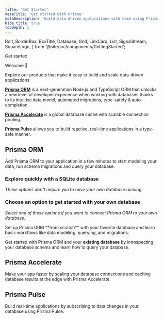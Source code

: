 ```yaml
---
title: 'Get Started'
metaTitle: 'Get started with Prisma'
metaDescription: 'Build data-driven applications with ease using Prisma ORM, add connection pooling or global caching with Prisma Accelerate or subscribe to database changes in real-time with Prisma Pulse.'
hide_title: true
tocDepth: 1
---
```


  Bolt,
  BorderBox,
  BoxTitle,
  Database,
  Grid,
  LinkCard,
  List,
  SignalStream,
  SquareLogo,
} from '@site/src/components/GettingStarted';

<TopBlock>

<BorderBox>

<BoxTitle>Get started</BoxTitle>

Welcome 👋

Explore our products that make it easy to build and scale data-driven applications:

[**<Database />Prisma ORM**](/orm/overview/introduction/what-is-prisma) is a next-generation Node.js and TypeScript ORM that unlocks a new level of developer experience when working with databases thanks to its intuitive data model, automated migrations, type-safety & auto-completion.

[**<Bolt />Prisma Accelerate**](/accelerate/what-is-accelerate) is a global database cache with scalable connection pooling.

[**<SignalStream />Prisma Pulse**](/pulse/what-is-pulse) allows you to build reactive, real-time applications in a type-safe manner.

</BorderBox>

</TopBlock>

## <Database color="#5A67D8" width="21" height="24" /> Prisma ORM

Add Prisma ORM to your application in a few minutes to start modeling your data, run schema migrations and query your database.

### Explore quickly with a SQLite database

_These options don't require you to have your own database running._

<Grid>
  <LinkCard
    icon="fa-solid fa-rabbit-running"
    title="Quickstart"
    desc="Set up Prisma ORM from scratch with a SQLite database in 5 minutes."
    link="/docs/getting-started/quickstart"
  />
  <LinkCard
    icon="fa-brands fa-github"
    title="Examples"
    desc="Explore our ready-to-run examples with your favorite frameworks and libraries."
    link="https://github.com/prisma/prisma-examples/"
  />
</Grid>

### Choose an option to get started with your own database

_Select one of these options if you want to connect Prisma ORM to your own database._

<TabbedContent gettingStarted>
  <TabItem value="New database">
      Set up Prisma ORM **from scratch** with your favorite database and learn basic workflows like data modeling, querying, and migrations.
    <List>
      <SquareLogo
        url="/docs/getting-started/setup-prisma/start-from-scratch/relational-databases-typescript-postgresql"
        image={require('/img/technologies/postgresqlsimple.svg').default}
        tech="Postgres SQL"
      />
      <SquareLogo
        url="/docs/getting-started/setup-prisma/start-from-scratch/relational-databases-typescript-mysql"
        image={require('/img/technologies/mysqlsimple.svg').default}
        tech="MySQL"
      />
      <SquareLogo
        url="/docs/getting-started/setup-prisma/start-from-scratch/relational-databases-typescript-sqlserver"
        image={require('/img/technologies/sqlserver.svg').default}
        tech="SQLServer"
      />
      <SquareLogo
        url="/docs/getting-started/setup-prisma/start-from-scratch/relational-databases-typescript-planetscale"
        image={require('/img/technologies/planetscale.svg').default}
        tech="PlanetScale"
      />
      <SquareLogo
        url="/docs/getting-started/setup-prisma/start-from-scratch/relational-databases-typescript-cockroachdb"
        image={require('/img/technologies/cockroachdbgradient.svg').default}
        tech="Cockroach DB"
      />
      <SquareLogo
        url="/docs/getting-started/setup-prisma/start-from-scratch/mongodb-typescript-mongodb"
        image={require('/img/technologies/mongodbsimple.svg').default}
        tech="Mongo DB"
      />
    </List>
  </TabItem>
  <TabItem value="Existing database">
    <p>
      Get started with Prisma ORM and your <b>existing database</b> by
      introspecting your database schema and learn how to query your database.
    </p>
    <List>
      <SquareLogo
        url="/docs/getting-started/setup-prisma/add-to-existing-project/relational-databases-typescript-postgresql"
        image={require('/img/technologies/postgresqlsimple.svg').default}
        tech="Postgres SQL"
      />
      <SquareLogo
        url="/docs/getting-started/setup-prisma/add-to-existing-project/relational-databases-typescript-mysql"
        image={require('/img/technologies/mysqlsimple.svg').default}
        tech="MySQL"
      />
      <SquareLogo
        url="/docs/getting-started/setup-prisma/add-to-existing-project/relational-databases-typescript-sqlserver"
        image={require('/img/technologies/sqlserver.svg').default}
        tech="SQL Server"
      />
      <SquareLogo
        url="/docs/getting-started/setup-prisma/add-to-existing-project/relational-databases-typescript-planetscale"
        image={require('/img/technologies/planetscale.svg').default}
        tech="PlanetScale"
      />
      <SquareLogo
        url="/docs/getting-started/setup-prisma/add-to-existing-project/relational-databases-typescript-cockroachdb"
        image={require('/img/technologies/cockroachdbgradient.svg').default}
        tech="Cockroach DB"
      />
      <SquareLogo
        url="/docs/getting-started/setup-prisma/add-to-existing-project/mongodb-typescript-mongodb"
        image={require('/img/technologies/mongodbsimple.svg').default}
        tech="Mongo DB"
      />
    </List>
  </TabItem>
</TabbedContent>

## <Bolt color="#16A394" width="21" height="24" /> Prisma Accelerate

Make your app faster by scaling your database connections and caching database results at the edge with Prisma Accelerate.

<Grid>
  <LinkCard
    icon="fa-solid fa-arrow-right"
    title="Get started"
    desc="Add Accelerate to your app to use global database caching & connection pooling."
    link="/docs/accelerate/getting-started"
  />
  <LinkCard
    icon="fa-brands fa-github"
    title="Speed Test"
    desc="Run the speed test to see how Prisma Accelerate can make your app faster."
    link="https://accelerate-speed-test.prisma.io/"
  />
</Grid>

## <SignalStream color="#16A394" width="27" height="24" /> Prisma Pulse

Build real-time applications by subscribing to data changes in your database using Prisma Pulse.

<Grid>
  <LinkCard
    icon="fa-solid fa-arrow-right"
    title="Get started"
    desc="Add Pulse to your app to subscribe to real-time updates from your database."
    link="/docs/pulse/getting-started"
  />
</Grid>
